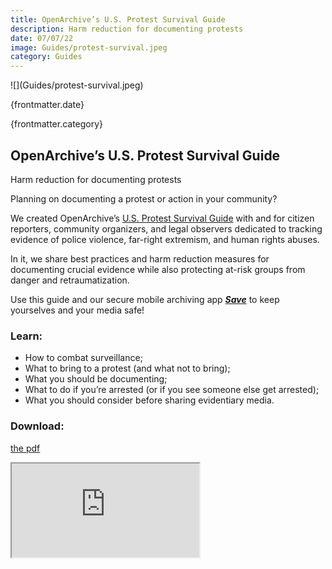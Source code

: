 ```yaml
---
title: OpenArchive’s U.S. Protest Survival Guide
description: Harm reduction for documenting protests
date: 07/07/22
image: Guides/protest-survival.jpeg
category: Guides
---
```



<ArticleHeaderSection>
![](Guides/protest-survival.jpeg)

{frontmatter.date}

{frontmatter.category}

## OpenArchive’s U.S. Protest Survival Guide

Harm reduction for documenting protests

</ArticleHeaderSection>

<ContentSection>

Planning on documenting a protest or action in your community?

We created OpenArchive’s [U.S. Protest Survival Guide](https://drive.google.com/file/d/12p4GYH7HUNTz-89vS8DgZxdv4Ypr05WE/view?usp=sharing) with and for citizen reporters, community organizers, and legal observers dedicated to tracking evidence of police violence, far-right extremism, and human rights abuses. 

In it, we share best practices and harm reduction measures for documenting crucial evidence while also protecting at-risk groups from danger and retraumatization.

Use this guide and our secure mobile archiving app [***Save***](https://open-archive.org/save) to keep yourselves and your media safe!

### Learn:

- How to combat surveillance;
- What to bring to a protest (and what not to bring);
- What you should be documenting;
- What to do if you’re arrested (or if you see someone else get arrested);
- What you should consider before sharing evidentiary media.

### Download:

[the pdf](https://drive.google.com/file/d/1GA3zIUYS3LSfdCts3n4I0TNHAhTEGRXw/view?usp=share_link)

<iframe
  src="https://drive.google.com/file/d/1GA3zIUYS3LSfdCts3n4I0TNHAhTEGRXw/preview"
  style={{width: "100%", height: "768px"}}
></iframe>
</ContentSection>
